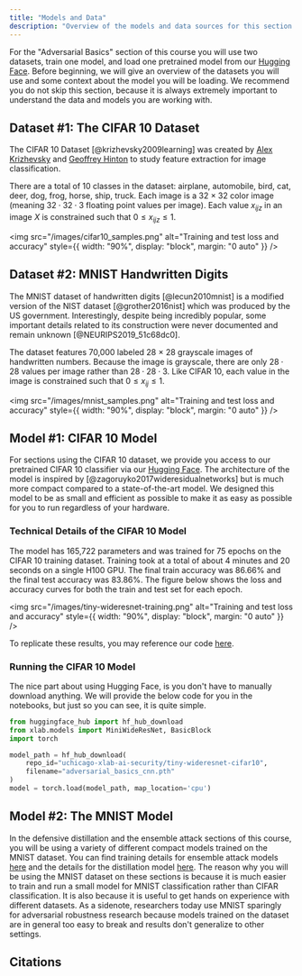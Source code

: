 ```yaml
---
title: "Models and Data"
description: "Overview of the models and data sources for this section."
---
```


For the "Adversarial Basics" section of this course you will use two datasets, train
one model, and load one pretrained model from our [Hugging Face](https://huggingface.co/uchicago-xlab-ai-security).
Before beginning, we will give an overview of the datasets you will use and some
context about the model you will be loading. We recommend you do not skip this section,
because it is always extremely important to understand the data and models you are
working with.

## Dataset #1: The CIFAR 10 Dataset

The CIFAR 10 Dataset [@krizhevsky2009learning] was created by [Alex Krizhevsky](https://scholar.google.com/citations?view_op=list_works&hl=en&hl=en&user=xegzhJcAAAAJ)
and [Geoffrey Hinton](https://en.wikipedia.org/wiki/Geoffrey_Hinton) to study feature extraction for image classification.

There are a total of 10 classes in the dataset: airplane, automobile, bird, cat,
deer, dog, frog, horse, ship, truck. Each image is a 32 $\times$ 32 color image (meaning $32\cdot32\cdot3$ floating point values
per image). Each value $x_{ijz}$ in an image $X$ is constrained such that $0 \leq x_{ijz} \leq 1$.

<img
  src="/images/cifar10_samples.png"
  alt="Training and test loss and accuracy"
  style={{ width: "90%", display: "block", margin: "0 auto" }}
/>

## Dataset #2: MNIST Handwritten Digits

The MNIST dataset of handwritten digits [@lecun2010mnist] is a modified version of the NIST dataset [@grother2016nist]
which was produced by the US government. Interestingly, despite being incredibly popular, some
important details related to its construction were never documented and remain unknown [@NEURIPS2019_51c68dc0].

The dataset features 70,000 labeled 28 $\times$ 28 grayscale images of handwritten
numbers. Because the image is grayscale, there are only $28 \cdot 28$ values per
image rather than $28 \cdot 28 \cdot 3$. Like CIFAR 10, each value in the image is
constrained such that $0 \leq x_{ij} \leq 1$.

<img
  src="/images/mnist_samples.png"
  alt="Training and test loss and accuracy"
  style={{ width: "90%", display: "block", margin: "0 auto" }}
/>

## Model #1: CIFAR 10 Model

For sections using the CIFAR 10 dataset, we provide you access to our pretrained
CIFAR 10 classifier via our [Hugging Face](https://huggingface.co/uchicago-xlab-ai-security). The architecture of the model is inspired
by [@zagoruyko2017wideresidualnetworks] but is much more compact compared to
a state-of-the-art model. We designed this model to be as small and efficient as
possible to make it as easy as possible for you to run regardless of your hardware.

### Technical Details of the CIFAR 10 Model

The model has 165,722 parameters and was trained for 75 epochs on the CIFAR 10 training dataset.
Training took at a total of about 4 minutes and 20 seconds on a single H100 GPU.
The final train accuracy was 86.66% and the final test accuracy was 83.86%. The
figure below shows the loss and accuracy curves for both the train and test set
for each epoch.

<img
  src="/images/tiny-wideresnet-training.png"
  alt="Training and test loss and accuracy"
  style={{ width: "90%", display: "block", margin: "0 auto" }}
/>

To replicate these results, you may reference our code [here](https://github.com/zroe1/xlab-ai-security/tree/main/models/adversarial_basics_cnn).

### Running the CIFAR 10 Model

The nice part about using Hugging Face, is you don't have to manually download
anything. We will provide the below code for you in the notebooks, but just so you can see, it is quite simple.

```python
from huggingface_hub import hf_hub_download
from xlab.models import MiniWideResNet, BasicBlock
import torch

model_path = hf_hub_download(
    repo_id="uchicago-xlab-ai-security/tiny-wideresnet-cifar10",
    filename="adversarial_basics_cnn.pth"
)
model = torch.load(model_path, map_location='cpu')
```

## Model #2: The MNIST Model

In the defensive distillation and the ensemble attack sections of this course, you will be using a variety of different compact models trained on the MNIST dataset. You can find training details for ensemble attack models [here](https://github.com/zroe1/xlab-ai-security/tree/main/models/MNIST_ensemble) and the details for the distillation model [here](https://github.com/zroe1/xlab-ai-security/tree/main/models/defensive_distillation). The reason why you will be using the MNIST dataset on these sections is because it is much easier to train and run a small model for
MNIST classification rather than CIFAR classification. It is also because it is useful to get hands
on experience with different datasets. As a sidenote, researchers today use MNIST sparingly for adversarial robustness research because models trained on the dataset are in general too easy to break and results don't generalize to other
settings.

<NextPageButton />

## Citations
